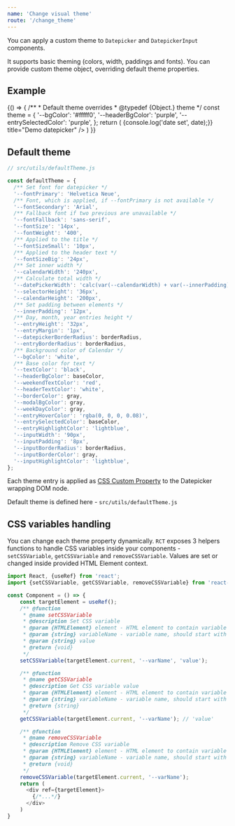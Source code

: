 ```yaml
---
name: 'Change visual theme'
route: '/change_theme'
---
```


You can apply a custom theme to `Datepicker` and `DatepickerInput` components.

It supports basic theming (colors, width, paddings and fonts). You can provide custom theme object, overriding default theme properties.

## Example

<Playground>
  {() => {
    /**
     * Default theme overrides
     * @typedef {Object.<string, string>} theme
     */
    const theme = {
      '--bgColor': '#fffff0',
      '--headerBgColor': 'purple',
      '--entrySelectedColor': 'purple',
    };
    return (
      <Datepicker
        theme={theme}
        onDateSet={date => {console.log('date set', date);}}
        title="Demo datepicker" />
    )
  }}
</Playground>


## Default theme

```js
// src/utils/defaultTheme.js

const defaultTheme = {
  /** Set font for datepicker */
  '--fontPrimary': 'Helvetica Neue',
  /** Font, which is applied, if --fontPrimary is not available */
  '--fontSecondary': 'Arial',
  /** Fallback font if two previous are unavailable */
  '--fontFallback': 'sans-serif',
  '--fontSize': '14px',
  '--fontWeight': '400',
  /** Applied to the title */
  '--fontSizeSmall': '10px',
  /** Applied to the header text */
  '--fontSizeBig': '24px',
  /** Set inner width */
  '--calendarWidth': '240px',
  /** Calculate total width */
  '--datePickerWidth': 'calc(var(--calendarWidth) + var(--innerPadding) * 2)',
  '--selectorHeight': '36px',
  '--calendarHeight': '200px',
  /** Set padding between elements */
  '--innerPadding': '12px',
  /** Day, month, year entries height */
  '--entryHeight': '32px',
  '--entryMargin': '1px',
  '--datepickerBorderRadius': borderRadius,
  '--entryBorderRadius': borderRadius,
  /** Background color of Calendar */
  '--bgColor': 'white',
  /** Base color for text */
  '--textColor': 'black',
  '--headerBgColor': baseColor,
  '--weekendTextColor': 'red',
  '--headerTextColor': 'white',
  '--borderColor': gray,
  '--modalBgColor': gray,
  '--weekDayColor': gray,
  '--entryHoverColor': 'rgba(0, 0, 0, 0.08)',
  '--entrySelectedColor': baseColor,
  '--entryHighlightColor': 'lightblue',
  '--inputWidth': '90px',
  '--inputPadding': '8px',
  '--inputBorderRadius': borderRadius,
  '--inputBorderColor': gray,
  '--inputHighlightColor': 'lightblue',
};
```

Each theme entry is applied as [CSS Custom Property](https://developer.mozilla.org/en-US/docs/Web/CSS/--*) to the Datepicker wrapping DOM node.

Default theme is defined here - `src/utils/defaultTheme.js`

## CSS variables handling

You can change each theme property dynamically. `RCT` exposes 3 helpers functions to handle CSS variables inside your components - `setCSSVariable`, `getCSSVariable` and `removeCSSVariable`. Values are set or changed inside provided HTML Element context.

```js static
import React, {useRef} from 'react';
import {setCSSVariable, getCSSVariable, removeCSSVariable} from 'react-calendar-toolkit';

const Component = () => {
    const targetElement = useRef();
    /** @function
     * @name setCSSVariable
     * @description Set CSS variable
     * @param {HTMLElement} element - HTML element to contain variable
     * @param {string} variableName - variable name, should start with `--`
     * @param {string} value
     * @return {void}
     */
    setCSSVariable(targetElement.current, '--varName', 'value');

    /** @function
     * @name getCSSVariable
     * @description Get CSS variable value
     * @param {HTMLElement} element - HTML element to contain variable
     * @param {string} variableName - variable name, should start with `--`
     * @return {string}
     */
    getCSSVariable(targetElement.current, '--varName'); // 'value'

    /** @function
     * @name removeCSSVariable
     * @description Remove CSS variable
     * @param {HTMLElement} element - HTML element to contain variable
     * @param {string} variableName - variable name, should start with `--`
     * @return {void}
     */
    removeCSSVariable(targetElement.current, '--varName');
    return (
      <div ref={targetElement}>
        {/*...*/}
      </div>
    )
}
```

